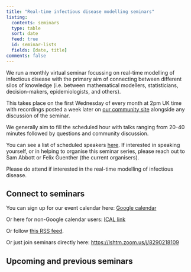 ```yaml
---
title: "Real-time infectious disease modelling seminars"
listing:
  contents: seminars
  type: table
  sort: date
  feed: true
  id: seminar-lists
  fields: [date, title]
comments: false
---
```


We run a monthly virtual seminar focussing on real-time modelling of infectious disease with the primary aim of connecting between different silos of knowledge (i.e. between mathematical modellers, statisticians, decision-makers, epidemiologists, and others).

This takes place on the first Wednesday of every month at 2pm UK time with recordings posted a week later on [our community site](https://community.epinowcast.org/c/meetings/8) alongside any discussion of the seminar.

We generally aim to fill the scheduled hour with talks ranging from 20-40 minutes followed by questions and community discussion.

You can see a list of scheduled speakers [here](https://docs.google.com/spreadsheets/d/1OBkpxhiUPs0oXpmlUxlwhKfb3kBPaja7mUJlXXH3T60/edit#gid=0). If interested in speaking yourself, or in helping to organise this seminar series, please reach out to Sam Abbott or Felix Guenther (the current organisers).

Please do attend if interested in the real-time modelling of infectious disease.

## Connect to seminars

You can sign up for our event calendar here: [Google calendar ](https://calendar.google.com/calendar/u/0/r?cid=YTExM2I2ZjVkOTYxODA4ZjA5YjdhODA3ZTIwMzU1Mzk4ODY0Y2NhYjIzOWVkNjAyYzc5ZTkzYWM5OWY0YWQxM0Bncm91cC5jYWxlbmRhci5nb29nbGUuY29t)

Or here for non-Google calendar users: [ICAL link ](https://calendar.google.com/calendar/ical/a113b6f5d961808f09b7a807e20355398864ccab239ed602c79e93ac99f4ad13%40group.calendar.google.com/public/basic.ics)

Or follow [this RSS feed](seminars.xml).

Or just join seminars directly here: [https://lshtm.zoom.us/j/8290218109 ](https://lshtm.zoom.us/j/8290218109)

## Upcoming and previous seminars

::: {#seminar-lists}
:::